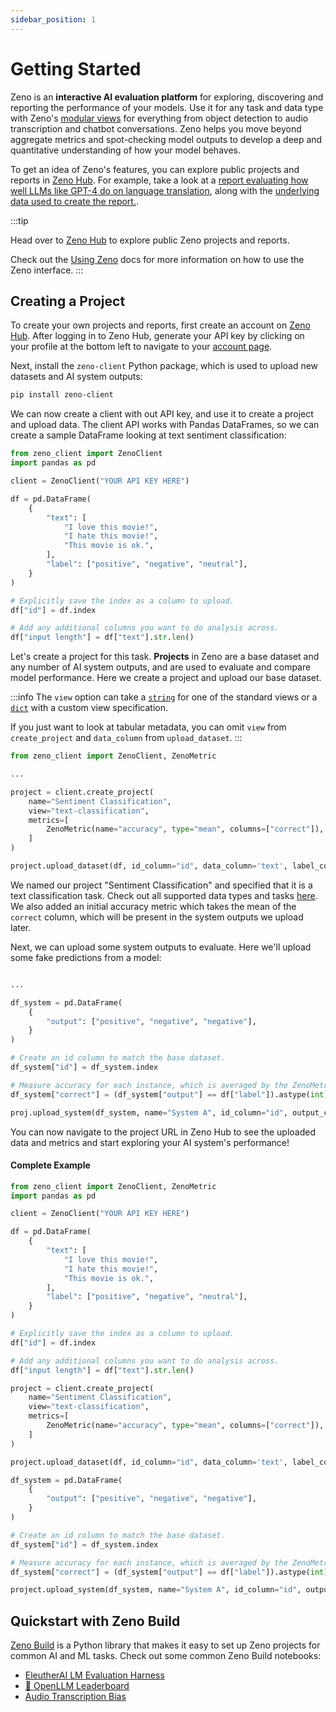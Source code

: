 ```yaml
---
sidebar_position: 1
---
```



# Getting Started

Zeno is an **interactive AI evaluation platform** for exploring, discovering and reporting the performance of your models.
Use it for any task and data type with Zeno's [modular views](/docs/views/) for everything from object detection to audio transcription and chatbot conversations.
Zeno helps you move beyond aggregate metrics and spot-checking model outputs to develop a deep and quantitative understanding of how your model behaves.

To get an idea of Zeno's features, you can explore public projects and reports in [Zeno Hub](https://hub.zenoml.com).
For example, take a look at a [report evaluating how well LLMs like GPT-4 do on language translation](https://hub.zenoml.com/report/cabreraalex/GPT%20MT%20Benchmark%20Report), along with the [underlying data used to create the report.](https://hub.zenoml.com/project/cabreraalex/GPT%20MT%20Benchmark/explore).

:::tip

Head over to [Zeno Hub](https://hub.zenoml.com) to explore public Zeno projects and reports.

Check out the [Using Zeno](/docs/using-zeno/) docs for more information on how to use the Zeno interface.
:::

## Creating a Project

To create your own projects and reports, first create an account on [Zeno Hub](https://hub.zenoml.com/signup).
After logging in to Zeno Hub, generate your API key by clicking on your profile at the bottom left to navigate to your [account page](https://hub.zenoml.com/account).

Next, install the `zeno-client` Python package, which is used to upload new datasets and AI system outputs:

```bash
pip install zeno-client
```

We can now create a client with out API key, and use it to create a project and upload data. The client API works with Pandas DataFrames, so we can create a sample DataFrame looking at text sentiment classification:

```python
from zeno_client import ZenoClient
import pandas as pd

client = ZenoClient("YOUR API KEY HERE")

df = pd.DataFrame(
    {
        "text": [
            "I love this movie!",
            "I hate this movie!",
            "This movie is ok.",
        ],
        "label": ["positive", "negative", "neutral"],
    }
)

# Explicitly save the index as a column to upload.
df["id"] = df.index

# Add any additional columns you want to do analysis across.
df["input length"] = df["text"].str.len()
```

Let's create a project for this task. **Projects** in Zeno are a base dataset and any number of AI system outputs, and are used to evaluate and compare model performance. Here we create a project and upload our base dataset.

:::info
The `view` option can take a [`string`](/docs/views/existing) for one of the standard views or a [`dict`](/docs/views/spec/) with a custom view specification.

If you just want to look at tabular metadata, you can omit `view` from `create_project` and `data_column` from `upload_dataset`.
:::

```python
from zeno_client import ZenoClient, ZenoMetric

...

project = client.create_project(
    name="Sentiment Classification",
    view="text-classification",
    metrics=[
        ZenoMetric(name="accuracy", type="mean", columns=["correct"]),
    ]
)

project.upload_dataset(df, id_column="id", data_column='text', label_column="label")
```

We named our project "Sentiment Classification" and specified that it is a text classification task.
Check out all supported data types and tasks [here](https://zenoml.com/docs/views/).
We also added an initial accuracy metric which takes the mean of the `correct` column, which will be present in the system outputs we upload later.

Next, we can upload some system outputs to evaluate. Here we'll upload some fake predictions from a model:

```python

...

df_system = pd.DataFrame(
    {
        "output": ["positive", "negative", "negative"],
    }
)

# Create an id column to match the base dataset.
df_system["id"] = df_system.index

# Measure accuracy for each instance, which is averaged by the ZenoMetric above.
df_system["correct"] = (df_system["output"] == df["label"]).astype(int)

proj.upload_system(df_system, name="System A", id_column="id", output_column="output")
```

You can now navigate to the project URL in Zeno Hub to see the uploaded data and metrics and start exploring your AI system's performance!

#### Complete Example

```python
from zeno_client import ZenoClient, ZenoMetric
import pandas as pd

client = ZenoClient("YOUR API KEY HERE")

df = pd.DataFrame(
    {
        "text": [
            "I love this movie!",
            "I hate this movie!",
            "This movie is ok.",
        ],
        "label": ["positive", "negative", "neutral"],
    }
)

# Explicitly save the index as a column to upload.
df["id"] = df.index

# Add any additional columns you want to do analysis across.
df["input length"] = df["text"].str.len()

project = client.create_project(
    name="Sentiment Classification",
    view="text-classification",
    metrics=[
        ZenoMetric(name="accuracy", type="mean", columns=["correct"]),
    ]
)

project.upload_dataset(df, id_column="id", data_column='text', label_column="label")

df_system = pd.DataFrame(
    {
        "output": ["positive", "negative", "negative"],
    }
)

# Create an id column to match the base dataset.
df_system["id"] = df_system.index

# Measure accuracy for each instance, which is averaged by the ZenoMetric above.
df_system["correct"] = (df_system["output"] == df["label"]).astype(int)

project.upload_system(df_system, name="System A", id_column="id", output_column="output")
```

## Quickstart with Zeno Build

[Zeno Build](https://github.com/zeno-ml/zeno-build) is a Python library that makes it easy to set up Zeno projects for common AI and ML tasks. Check out some common Zeno Build notebooks:

- [EleutherAI LM Evaluation Harness](https://github.com/zeno-ml/zeno-build/tree/main/examples/eleuther_harness)
- [🤗 OpenLLM Leaderboard](https://github.com/zeno-ml/zeno-build/tree/main/examples/open_llm_leaderboard)
- [Audio Transcription Bias](https://github.com/zeno-ml/zeno-build/tree/main/examples/transcription)
